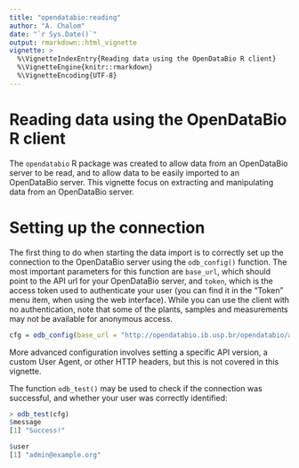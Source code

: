 ```yaml
---
title: "opendatabio:reading"
author: "A. Chalom"
date: "`r Sys.Date()`"
output: rmarkdown::html_vignette
vignette: >
  %\VignetteIndexEntry{Reading data using the OpenDataBio R client}
  %\VignetteEngine{knitr::rmarkdown}
  %\VignetteEncoding{UTF-8}
---
```

# Reading data using the OpenDataBio R client

The `opendatabio` R package was created to allow data from an OpenDataBio server to be read, 
and to allow data to be easily imported to an OpenDataBio server. This vignette focus on 
extracting and manipulating data from an OpenDataBio server.

# Setting up the connection

The first thing to do when starting the data import is to correctly set up the connection to
the OpenDataBio server using the `odb_config()` function. The most important parameters for
this function are `base_url`, which should point to the API url for your OpenDataBio server, and
`token`, which is the access token used to authenticate your user (you can find it in the 
"Token" menu item, when using the web interface). While you can use the client with no 
authentication, note that some of the plants, samples and measurements may not be available
for anonymous access.

```r
cfg = odb_config(base_url = "http://opendatabio.ib.usp.br/opendatabio/api", token="YourToken")
```

More advanced configuration involves setting a specific API version, a custom User Agent, or
other HTTP headers, but this is not covered in this vignette.

The function `odb_test()` may be used to check if the connection was successful, and whether
your user was correctly identified:

```r
> odb_test(cfg)
$message
[1] "Success!"

$user
[1] "admin@example.org"
```
